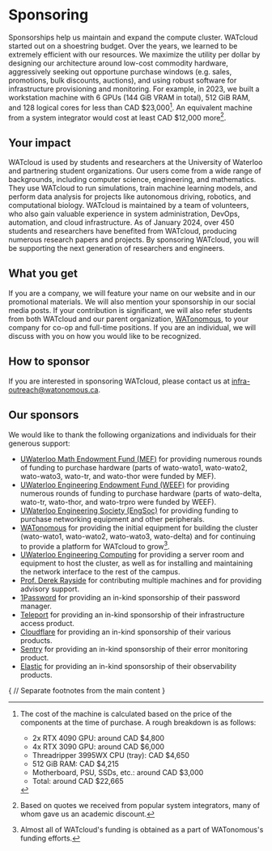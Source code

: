 # Sponsoring

Sponsorships help us maintain and expand the compute cluster. WATcloud started out on a shoestring budget. Over the years, we learned to be extremely efficient with our resources. We maximize the utility per dollar by designing our architecture around low-cost commodity hardware, aggressively seeking out opportune purchase windows (e.g. sales, promotions, bulk discounts, auctions), and using robust software for infrastructure provisioning and monitoring. For example, in 2023, we built a workstation machine with 6 GPUs (144 GiB VRAM in total), 512 GiB RAM, and 128 logical cores for less than CAD \$23,000[^trpro-cost]. An equivalent machine from a system integrator would cost at least CAD \$12,000 more[^system-integrator-quote].

[^trpro-cost]: The cost of the machine is calculated based on the price of the components at the time of purchase. A rough breakdown is as follows:
    - 2x RTX 4090 GPU: around CAD \$4,800
    - 4x RTX 3090 GPU: around CAD \$6,000
    - Threadripper 3995WX CPU (tray): CAD \$4,650
    - 512 GiB RAM: CAD \$4,215
    - Motherboard, PSU, SSDs, etc.: around CAD \$3,000
    - Total: around CAD \$22,665

[^system-integrator-quote]: Based on quotes we received from popular system integrators, many of whom gave us an academic discount.

## Your impact

WATcloud is used by students and researchers at the University of Waterloo and partnering student organizations. Our users come from a wide range of backgrounds, including computer science, engineering, and mathematics. They use WATcloud to run simulations, train machine learning models, and perform data analysis for projects like autonomous driving, robotics, and computational biology. WATcloud is maintained by a team of volunteers, who also gain valuable experience in system administration, DevOps, automation, and cloud infrastructure. As of January 2024, over 450 students and researchers have benefited from WATcloud, producing numerous research papers and projects. By sponsoring WATcloud, you will be supporting the next generation of researchers and engineers.

## What you get

If you are a company, we will feature your name on our website and in our promotional materials. We will also mention your sponsorship in our social media posts. If your contribution is significant, we will also refer students from both WATcloud and our parent organization, [WATonomous](https://watonomous.ca), to your company for co-op and full-time positions. If you are an individual, we will discuss with you on how you would like to be recognized.

## How to sponsor

If you are interested in sponsoring WATcloud, please contact us at infra-outreach@watonomous.ca.

## Our sponsors

We would like to thank the following organizations and individuals for their generous support:

- [UWaterloo Math Endowment Fund (MEF)](https://uwaterloo.ca/math-endowment-fund/) for providing numerous rounds of funding to purchase hardware (parts of wato-wato1, wato-wato2, wato-wato3, wato-tr, and wato-thor were funded by MEF).
- [UWaterloo Engineering Endowment Fund (WEEF)](https://uwaterloo.ca/engineering-endowment-foundation/) for providing numerous rounds of funding to purchase hardware (parts of wato-delta, wato-tr, wato-thor, and wato-trpro were funded by WEEF).
- [UWaterloo Engineering Society (EngSoc)](https://engsoc.uwaterloo.ca) for providing funding to purchase networking equipment and other peripherals.
- [WATonomous](https://watonomous.ca) for providing the initial equipment for building the cluster (wato-wato1, wato-wato2, wato-wato3, wato-delta) and for continuing to provide a platform for WATcloud to grow[^wato-funding].
- [UWaterloo Engineering Computing](https://uwaterloo.ca/engineering-computing/) for providing a server room and equipment to host the cluster, as well as for installing and maintaining the network interface to the rest of the campus.
- [Prof. Derek Rayside](https://uwaterloo.ca/electrical-computer-engineering/profile/drayside) for contributing multiple machines and for providing advisory support.
- [1Password](https://1password.com) for providing an in-kind sponsorship of their password manager.
- [Teleport](https://goteleport.com) for providing an in-kind sponsorship of their infrastructure access product.
- [Cloudflare](https://cloudflare.com) for providing an in-kind sponsorship of their various products.
- [Sentry](https://sentry.io) for providing an in-kind sponsorship of their error monitoring product.
- [Elastic](https://elastic.co) for providing an in-kind sponsorship of their observability products.


[^wato-funding]: Almost all of WATcloud's funding is obtained as a part of WATonomous's funding efforts.

{
// Separate footnotes from the main content
}

<Separator className="mt-6" />